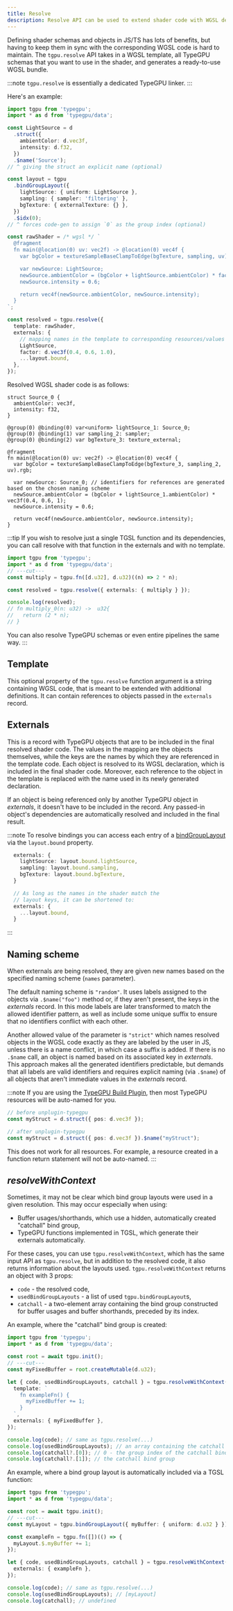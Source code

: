 ```yaml
---
title: Resolve
description: Resolve API can be used to extend shader code with WGSL definitions of TypeGPU-defined objects.
---
```


Defining shader schemas and objects in JS/TS has lots of benefits, but having to keep them in sync with the corresponding WGSL code is hard to maintain.
The `tgpu.resolve` API takes in a WGSL template, all TypeGPU schemas that you want to use in the shader, and generates a ready-to-use WGSL bundle.

:::note
`tgpu.resolve` is essentially a dedicated TypeGPU linker.
:::

Here's an example:

```ts twoslash
import tgpu from 'typegpu';
import * as d from 'typegpu/data';

const LightSource = d
  .struct({
    ambientColor: d.vec3f,
    intensity: d.f32,
  })
  .$name('Source');
// ^ giving the struct an explicit name (optional)

const layout = tgpu
  .bindGroupLayout({
    lightSource: { uniform: LightSource },
    sampling: { sampler: 'filtering' },
    bgTexture: { externalTexture: {} },
  })
  .$idx(0);
// ^ forces code-gen to assign `0` as the group index (optional)

const rawShader = /* wgsl */ `
  @fragment
  fn main(@location(0) uv: vec2f) -> @location(0) vec4f {
    var bgColor = textureSampleBaseClampToEdge(bgTexture, sampling, uv).rgb;

    var newSource: LightSource;
    newSource.ambientColor = (bgColor + lightSource.ambientColor) * factor;
    newSource.intensity = 0.6;

    return vec4f(newSource.ambientColor, newSource.intensity);
  }
`;

const resolved = tgpu.resolve({
  template: rawShader,
  externals: {
    // mapping names in the template to corresponding resources/values
    LightSource,
    factor: d.vec3f(0.4, 0.6, 1.0),
    ...layout.bound,
  },
});
```

Resolved WGSL shader code is as follows:

```wgsl
struct Source_0 {
  ambientColor: vec3f,
  intensity: f32,
}

@group(0) @binding(0) var<uniform> lightSource_1: Source_0;
@group(0) @binding(1) var sampling_2: sampler;
@group(0) @binding(2) var bgTexture_3: texture_external;

@fragment
fn main(@location(0) uv: vec2f) -> @location(0) vec4f {
  var bgColor = textureSampleBaseClampToEdge(bgTexture_3, sampling_2, uv).rgb;

  var newSource: Source_0; // identifiers for references are generated based on the chosen naming scheme
  newSource.ambientColor = (bgColor + lightSource_1.ambientColor) * vec3f(0.4, 0.6, 1);
  newSource.intensity = 0.6;

  return vec4f(newSource.ambientColor, newSource.intensity);
}
```

:::tip
If you wish to resolve just a single TGSL function and its dependencies, you can call resolve with that function in the externals and with no template.

```ts twoslash
import tgpu from 'typegpu';
import * as d from 'typegpu/data';
// ---cut---
const multiply = tgpu.fn([d.u32], d.u32)((n) => 2 * n);

const resolved = tgpu.resolve({ externals: { multiply } });

console.log(resolved);
// fn multiply_0(n: u32) ->  u32{
//   return (2 * n);
// }
```

You can also resolve TypeGPU schemas or even entire pipelines the same way.
:::

## Template

This optional property of the `tgpu.resolve` function argument is a string containing WGSL code, that is meant to be extended with additional definitions. 
It can contain references to objects passed in the `externals` record.

## Externals

This is a record with TypeGPU objects that are to be included in the final resolved shader code.
The values in the mapping are the objects themselves, while the keys are the names by which they are referenced in the template code.
Each object is resolved to its WGSL declaration, which is included in the final shader code.
Moreover, each reference to the object in the template is replaced with the name used in its newly generated declaration.

If an object is being referenced only by another TypeGPU object in *externals*, it doesn't have to be included in the record.
Any passed-in object's dependencies are automatically resolved and included in the final result.

:::note
To resolve bindings you can access each entry of a [bindGroupLayout](/TypeGPU/fundamentals/bind-groups) via the `layout.bound` property.

```ts
  externals: {
    lightSource: layout.bound.lightSource,
    sampling: layout.bound.sampling,
    bgTexture: layout.bound.bgTexture,
  }

  // As long as the names in the shader match the
  // layout keys, it can be shortened to:
  externals: {
    ...layout.bound,
  }
```

:::

## Naming scheme

When externals are being resolved, they are given new names based on the specified naming scheme (`names` parameter).

The default naming scheme is `"random"`.
It uses labels assigned to the objects via `.$name("foo")` method or, if they aren't present, the keys in the *externals* record.
In this mode labels are later transformed to match the allowed identifier pattern, as well as include some unique suffix to ensure that no identifiers conflict with each other.

Another allowed value of the parameter is `"strict"` which names resolved objects in the WGSL code exactly as they are labeled by the user in JS, unless there is a name conflict, in which case a suffix is added.
If there is no `.$name` call, an object is named based on its associated key in *externals*.
This approach makes all the generated identifiers predictable, but demands that all labels are valid identifiers
and requires explicit naming (via `.$name`) of all objects that aren't immediate values in the *externals* record.

:::note
If you are using the [TypeGPU Build Plugin](/TypeGPU/tooling/unplugin-typegpu), then most TypeGPU resources will be auto-named for you.

```ts
// before unplugin-typegpu
const myStruct = d.struct({ pos: d.vec3f });

// after unplugin-typegpu
const myStruct = d.struct({ pos: d.vec3f }).$name("myStruct");
```

This does not work for all resources.
For example, a resource created in a function return statement will not be auto-named.
:::

## *resolveWithContext*

Sometimes, it may not be clear which bind group layouts were used in a given resolution.
This may occur especially when using:

- Buffer usages/shorthands, which use a hidden, automatically created "catchall" bind group,
- TypeGPU functions implemented in TGSL, which generate their externals automatically.

For these cases, you can use `tgpu.resolveWithContext`, which has the same input API as `tgpu.resolve`, but in addition to the resolved code, it also returns information about the layouts used. `tgpu.resolveWithContext` returns an object with 3 props:

- `code` - the resolved code,
- `usedBindGroupLayouts` - a list of used `tgpu.bindGroupLayout`s,
- `catchall` - a two-element array containing the bind group constructed for buffer usages and buffer shorthands, preceded by its index.

An example, where the "catchall" bind group is created:

```ts twoslash
import tgpu from 'typegpu';
import * as d from 'typegpu/data';

const root = await tgpu.init();
// ---cut---
const myFixedBuffer = root.createMutable(d.u32);

let { code, usedBindGroupLayouts, catchall } = tgpu.resolveWithContext({
  template: `
    fn exampleFn() {
      myFixedBuffer += 1;
    }
  `,
  externals: { myFixedBuffer },
});

console.log(code); // same as tgpu.resolve(...)
console.log(usedBindGroupLayouts); // an array containing the catchall bind group layout
console.log(catchall?.[0]); // 0 - the group index of the catchall bind group
console.log(catchall?.[1]); // the catchall bind group
```

An example, where a bind group layout is automatically included via a TGSL function:

```ts twoslash
import tgpu from 'typegpu';
import * as d from 'typegpu/data';

const root = await tgpu.init();
// ---cut---
const myLayout = tgpu.bindGroupLayout({ myBuffer: { uniform: d.u32 } });

const exampleFn = tgpu.fn([])(() => {
  myLayout.$.myBuffer += 1;
});

let { code, usedBindGroupLayouts, catchall } = tgpu.resolveWithContext({
  externals: { exampleFn },
});

console.log(code); // same as tgpu.resolve(...)
console.log(usedBindGroupLayouts); // [myLayout]
console.log(catchall); // undefined
```
